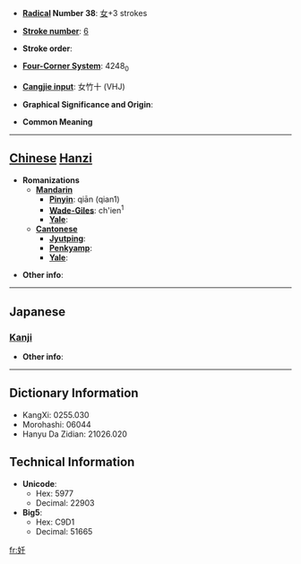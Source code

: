 * '''[[Wiktionary:Chinese radical index| Radical]] Number 38''': [[Wiktionary:Chinese radical index 女|女]]+3 strokes

* '''[[Wiktionary:Chinese total strokes index|Stroke number]]''': [[Wiktionary:Chinese total strokes index 6|6]]

* '''Stroke order''': 

* '''[[Wiktionary:Chinese four corner index|Four-Corner System]]''': 4248<sub>0</sub>

* '''[[Wiktionary:Chinese Cangjie index|Cangjie input]]''': 女竹十 (VHJ)

* '''Graphical Significance and Origin''': 

* '''Common Meaning'''

----

== [[Chinese]] [[Hanzi]] ==

* '''Romanizations'''
** '''[[Mandarin]]'''
*** '''[[Pinyin]]''': qiān (qian1)
*** '''[[Wade-Giles]]''': ch'ien<sup>1</sup>
*** '''[[Yale]]''': 
** '''[[Cantonese]]'''
*** '''[[Jyutping]]''':
*** '''[[Penkyamp]]''': 
*** '''[[Yale]]''': 

* '''Other info''': 

----

==Japanese==
===[[Kanji]]===
{{kanji|on readings=[[せん]] (sen)
|kun readings=
}}

* '''Other info''':  

----

== Dictionary Information ==

* KangXi: 0255.030
* Morohashi: 06044
* Hanyu Da Zidian: 21026.020

== Technical Information ==

* '''Unicode''':
** Hex: 5977
** Decimal: 22903
* '''Big5''':
** Hex: C9D1
** Decimal: 51665

[[fr:奷]]